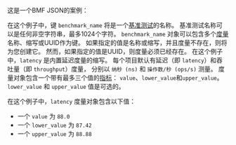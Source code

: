 
这是一个BMF JSON的案例：

<BmfExample />

在这个例子中，键 `benchmark_name` 将是一个[基准测试][benchmark]的名称。
基准测试名称可以是任何非空字符串，最多1024个字符。
`benchmark_name` 对象可以包含多个[度量][measure]名称、缩写或UUID作为键。
如果指定的值是名称或缩写，并且度量不存在，则将为您创建它。
然而，如果指定的值是UUID，则度量必须已经存在。
在这个例子中，`latency` 是内置延迟度量的缩写。
每个项目默认有延迟（即 `latency`）和吞吐量（即 `throughput`）度量，
分别以 `纳秒 (ns)` 和 `操作数/秒 (ops/s)` 测量。
度量对象包含一个带有最多三个值的[指标][metric]：
`value`、`lower_value`和`upper_value`。
`lower_value` 和 `upper_value` 值是可选的。

在这个例子中，`latency` 度量对象包含以下值：

- 一个 `value` 为 `88.0`
- 一个 `lower_value` 为 `87.42`
- 一个 `upper_value` 为 `88.88`

[benchmark]: /zh/docs/explanation/benchmarking/#benchmarks
[measure]: /zh/docs/explanation/benchmarking/#measures
[metric]: /zh/docs/explanation/benchmarking/#metrics